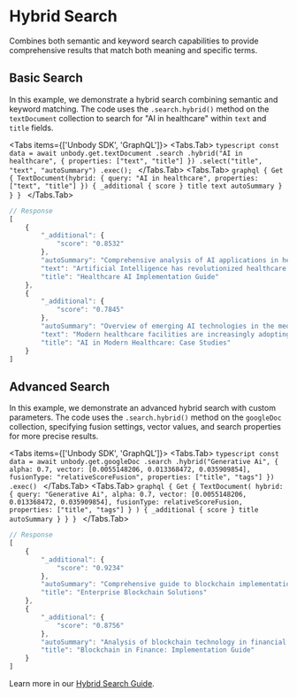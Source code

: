 
# Hybrid Search

Combines both semantic and keyword search capabilities to provide comprehensive results that match both meaning and specific terms.

## Basic Search
In this example, we demonstrate a hybrid search combining semantic and keyword matching. The code uses the `.search.hybrid()` method on the `textDocument` collection to search for "AI in healthcare" within `text` and `title` fields.

<Tabs items={['Unbody SDK', 'GraphQL']}>
  <Tabs.Tab>
    ```typescript
    const data = await unbody.get.textDocument
        .search
        .hybrid("AI in healthcare", {
            properties: ["text", "title"]
        })
        .select("title", "text", "autoSummary")
        .exec();
    ```
  </Tabs.Tab>
  <Tabs.Tab>
    ```graphql
    {
      Get {
        TextDocument(hybrid: {
          query: "AI in healthcare",
          properties: ["text", "title"]
        }) {
          _additional {
            score
          }
          title
          text
          autoSummary
        }
      }
    }
    ```
  </Tabs.Tab>
</Tabs>

```typescript
// Response
[
    {
        "_additional": {
            "score": "0.8532"
        },
        "autoSummary": "Comprehensive analysis of AI applications in healthcare systems, focusing on medical diagnosis, patient care automation, and clinical decision support systems. The document explores how machine learning models are transforming healthcare delivery.",
        "text": "Artificial Intelligence has revolutionized healthcare through improved diagnosis accuracy and treatment optimization...",
        "title": "Healthcare AI Implementation Guide"
    },
    {
        "_additional": {
            "score": "0.7845"
        },
        "autoSummary": "Overview of emerging AI technologies in the medical sector, with case studies from leading hospitals implementing AI-driven solutions for patient care and administrative efficiency.",
        "text": "Modern healthcare facilities are increasingly adopting AI-powered systems to enhance patient outcomes...",
        "title": "AI in Modern Healthcare: Case Studies"
    }
]
```

## Advanced Search
In this example, we demonstrate an advanced hybrid search with custom parameters. The code uses the `.search.hybrid()` method on the `googleDoc` collection, specifying fusion settings, vector values, and search properties for more precise results.

<Tabs items={['Unbody SDK', 'GraphQL']}>
  <Tabs.Tab>
    ```typescript
    const data = await unbody.get.googleDoc
        .search
        .hybrid("Generative Ai", {
            alpha: 0.7,
            vector: [0.0055148206, 0.013368472, 0.035909854],
            fusionType: "relativeScoreFusion",
            properties: ["title", "tags"]
        })
        .exec()
    ```
  </Tabs.Tab>
  <Tabs.Tab>
    ```graphql
    {
      Get {
        TextDocument(
          hybrid: {
            query: "Generative Ai",
            alpha: 0.7,
            vector: [0.0055148206, 0.013368472, 0.035909854],
            fusionType: relativeScoreFusion,
            properties: ["title", "tags"]
          }
        ) {
          _additional {
            score
          }
          title
          autoSummary
        }
      }
    }
    ```
  </Tabs.Tab>
</Tabs>

```typescript
// Response
[
    {
        "_additional": {
            "score": "0.9234"
        },
        "autoSummary": "Comprehensive guide to blockchain implementation in enterprise systems, covering distributed ledger architecture, smart contracts, and industry applications with practical examples.",
        "title": "Enterprise Blockchain Solutions"
    },
    {
        "_additional": {
            "score": "0.8756"
        },
        "autoSummary": "Analysis of blockchain technology in financial services, including cryptocurrency integration, DeFi protocols, and traditional banking transformation using distributed ledger systems.",
        "title": "Blockchain in Finance: Implementation Guide"
    }
]
```

Learn more in our [Hybrid Search Guide](/content-api/search/hybrid-search).